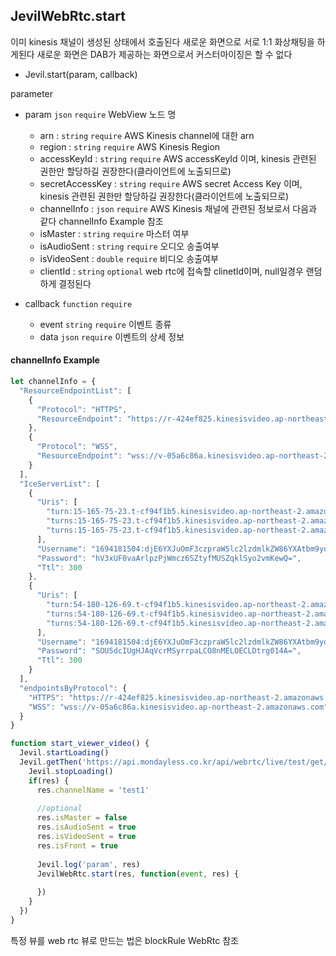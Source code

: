 
## JevilWebRtc.start

이미 kinesis 채널이 생성된 상태에서 호출된다
새로운 화면으로 서로 1:1 화상채팅을 하게된다
새로운 화면은 DAB가 제공하는 화면으로서 커스터마이징은 할 수 없다

- Jevil.start(param, callback)

parameter

- param `json` `require` WebView 노드 명
    - arn : `string` `require` 
    AWS Kinesis channel에 대한 arn
    - region : `string` `require` 
    AWS Kinesis Region
    - accessKeyId : `string` `require` 
    AWS accessKeyId 이며, kinesis 관련된 권한만 할당하길 권장한다(클라이언트에 노출되므로)
    - secretAccessKey : `string` `require` 
    AWS secret Access Key 이며, kinesis 관련된 권한만 할당하길 권장한다(클라이언트에 노출되므로)
    - channelInfo : `json` `require` 
    AWS Kinesis 채널에 관련된 정보로서 다음과 같다
    channelInfo Example 참조
    - isMaster : `string` `require`
    마스터 여부
    - isAudioSent : `string` `require` 
    오디오 송출여부
    - isVideoSent : `double` `require`
    비디오 송출여부
    - clientId : `string` `optional` 
    web rtc에 접속할 clinetId이며, null일경우 랜덤하게 결정된다
    
- callback `function` `require` 
    - event `string` `require`  이벤트 종류
    - data `json` `require`  이벤트의 상세 정보
    
#### channelInfo Example
```js filename="Example code"
let channelInfo = {
  "ResourceEndpointList": [
    {
      "Protocol": "HTTPS",
      "ResourceEndpoint": "https://r-424ef825.kinesisvideo.ap-northeast-2.amazonaws.com"
    },
    {
      "Protocol": "WSS",
      "ResourceEndpoint": "wss://v-05a6c86a.kinesisvideo.ap-northeast-2.amazonaws.com"
    }
  ],
  "IceServerList": [
    {
      "Uris": [
        "turn:15-165-75-23.t-cf94f1b5.kinesisvideo.ap-northeast-2.amazonaws.com:443?transport=udp",
        "turns:15-165-75-23.t-cf94f1b5.kinesisvideo.ap-northeast-2.amazonaws.com:443?transport=udp",
        "turns:15-165-75-23.t-cf94f1b5.kinesisvideo.ap-northeast-2.amazonaws.com:443?transport=tcp"
      ],
      "Username": "1694181504:djE6YXJuOmF3czpraW5lc2lzdmlkZW86YXAtbm9ydGhlYXN0LTI6MjMxMzMwNDIxMTc5OmNoYW5uZWwvdGVzdDEvMTY5Mjg0MzQ4NDM5NA==",
      "Password": "hV3xUF0vaArlpzPjWmcz6SZtyfMUSZqklSyo2vmKewQ=",
      "Ttl": 300
    },
    {
      "Uris": [
        "turn:54-180-126-69.t-cf94f1b5.kinesisvideo.ap-northeast-2.amazonaws.com:443?transport=udp",
        "turns:54-180-126-69.t-cf94f1b5.kinesisvideo.ap-northeast-2.amazonaws.com:443?transport=udp",
        "turns:54-180-126-69.t-cf94f1b5.kinesisvideo.ap-northeast-2.amazonaws.com:443?transport=tcp"
      ],
      "Username": "1694181504:djE6YXJuOmF3czpraW5lc2lzdmlkZW86YXAtbm9ydGhlYXN0LTI6MjMxMzMwNDIxMTc5OmNoYW5uZWwvdGVzdDEvMTY5Mjg0MzQ4NDM5NA==",
      "Password": "SOU5dcIUgHJAqVcrMSyrrpaLCO8nMELOECLDtrg014A=",
      "Ttl": 300
    }
  ],
  "endpointsByProtocol": {
    "HTTPS": "https://r-424ef825.kinesisvideo.ap-northeast-2.amazonaws.com",
    "WSS": "wss://v-05a6c86a.kinesisvideo.ap-northeast-2.amazonaws.com"
  }
}
```


```js filename="Example code"
function start_viewer_video() {
  Jevil.startLoading()
  Jevil.getThen('https://api.mondayless.co.kr/api/webrtc/live/test/get/viewer', function(res) {
    Jevil.stopLoading()  
    if(res) {
      res.channelName = 'test1'
      
      //optional
      res.isMaster = false
      res.isAudioSent = true
      res.isVideoSent = true
      res.isFront = true
      
      Jevil.log('param', res)
      JevilWebRtc.start(res, function(event, res) {
    
      })  
    }
  })
}
```

특정 뷰를 web rtc 뷰로 만드는 법은 blockRule WebRtc 참조